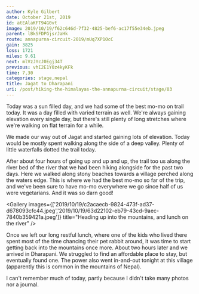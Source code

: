 ```yaml
---
author: Kyle Gilbert
date: October 21st, 2019
id: atEAlaKFT94G0vt
image: 2019/10/19/f62c646d-7f32-4825-bef6-ac17f55e34eb.jpeg
parent: lBkSFDPGjsrJaHk
route: annapurna-circuit-2019/mUq7XP1OcC
gain: 3825
loss: 1721
miles: 9.61
next: mlVzJYcJ0Egj34T
previous: vhI2E1Y0z4kyKFk
time: 7,30
categories: stage,nepal
title: Jagat to Dharapani
uri: /post/hiking-the-himalayas-the-annapurna-circuit/stage/03
---
```


<Stats />

<Route />

Today was a sun filled day, and we had some of the best mo-mo on trail today. It
was a day filled with varied terrain as well. We're always gaining elevation
every single day, but there's still plenty of long stretches where we're
walking on flat terrain for a while.

We made our way out of Jagat and started gaining lots of elevation. Today would
be mostly spent walking along the side of a deep valley. Plenty of little
waterfalls dotted the trail today.

After about four hours of going up and up and up, the trail too us along the
river bed of the river that we had been hiking alongside for the past two days.
Here we walked along stony beaches towards a village perched along the waters
edge. This is where we had the best mo-mo so far of the trip, and we've been
sure to have mo-mo everywhere we go since half of us were vegetarians. And it
was so darn good!

<Gallery images={['2019/10/19/c2acaecb-9824-473f-ad37-d678093cfc44.jpeg','2019/10/19/63d22102-eb79-43cd-9aec-7840b359421a.jpeg']} title="Heading up into the mountains, and lunch on the river" />

Once we left our long restful lunch, where one of the kids who lived there spent
most of the time chancing their pet rabbit around, it was time to start getting
back into the mountains once more. About two hours later and we arrived in
Dharapani. We struggled to find an affordable place to stay, but eventually
found one. The power also went in-and-out tonight at this village (apparently
this is common in the mountains of Nepal).

I can't remember much of today, partly because I didn't take many
photos nor a journal.

